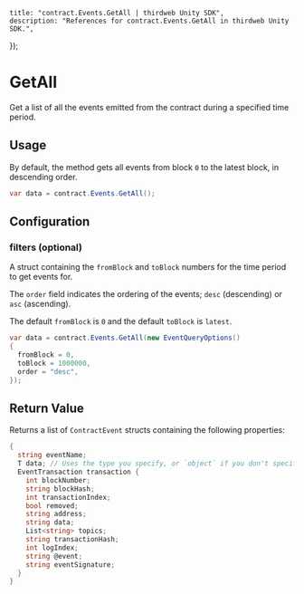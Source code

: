 
	title: "contract.Events.GetAll | thirdweb Unity SDK",
	description: "References for contract.Events.GetAll in thirdweb Unity SDK.",
});

# GetAll

Get a list of all the events emitted from the contract during a specified time period.

## Usage

By default, the method gets all events from block `0` to the latest block, in descending order.

```csharp
var data = contract.Events.GetAll();
```

## Configuration

### filters (optional)

A struct containing the `fromBlock` and `toBlock` numbers for the time period to get events for.

The `order` field indicates the ordering of the events; `desc` (descending) or `asc` (ascending).

The default `fromBlock` is `0` and the default `toBlock` is `latest`.

```csharp
var data = contract.Events.GetAll(new EventQueryOptions()
{
  fromBlock = 0,
  toBlock = 1000000,
  order = "desc",
});
```

## Return Value

Returns a list of `ContractEvent` structs containing the following properties:

```csharp
{
  string eventName;
  T data; // Uses the type you specify, or `object` if you don't specify a type
  EventTransaction transaction {
    int blockNumber;
    string blockHash;
    int transactionIndex;
    bool removed;
    string address;
    string data;
    List<string> topics;
    string transactionHash;
    int logIndex;
    string @event;
    string eventSignature;
  }
}
```
